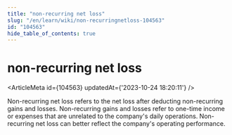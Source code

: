 ```yaml
---
title: "non-recurring net loss"
slug: "/en/learn/wiki/non-recurringnetloss-104563"
id: "104563"
hide_table_of_contents: true
---
```



# non-recurring net loss

<ArticleMeta id={104563} updatedAt={'2023-10-24 18:20:11'} />
<div className='border-solid border-b border-t-0 my-4 border-[var(--ifm-color-gray-300)]' />

Non-recurring net loss refers to the net loss after deducting non-recurring gains and losses. Non-recurring gains and losses refer to one-time income or expenses that are unrelated to the company's daily operations. Non-recurring net loss can better reflect the company's operating performance.
